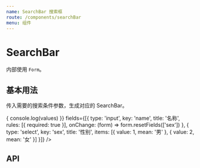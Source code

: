 ```yaml
---
name: SearchBar 搜索框
route: /components/searchBar
menu: 组件
---
```



# SearchBar

内部使用 `Form`。

## 基本用法

传入需要的搜索条件参数，生成对应的 SearchBar。

<Playground>
  <SearchBar
    onSearch={(values) => {
      console.log(values)
    }}
    fields={[{
      type: 'input',
      key: 'name',
      title: '名称',
      rules: [{
        required: true
      }],
      onChange: (form) => form.resetFields(['sex'])
    }, {
      type: 'select',
      key: 'sex',
      title: '性别',
      items: [{ value: 1, mean: '男' }, { value: 2, mean: '女' }]
    }]} 
  />
</Playground>

## API

<PropsTable of={SearchBar} />
